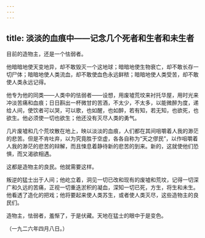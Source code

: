 ```yaml
---
---
---
```

title: 淡淡的血痕中——记念几个死者和生者和未生者
---



目前的造物主，还是一个怯弱者。

他暗暗地使天变地异，却不敢毁灭一个这地球；暗暗地使生物衰亡，却不敢长存一切尸体；暗暗地使人类流血，却不敢使血色永远鲜秾；暗暗地使人类受苦，却不敢使人类永远记得。

他专为他的同类——人类中的怯弱者——设想，用废墟荒坟来衬托华屋，用时光来冲淡苦痛和血痕；日日斟出一杯微甘的苦酒，不太少，不太多，以能微醉为度，递给人间，使饮者可以哭，可以歌，也如醒，也如醉，若有知，若无知，也欲死，也欲生。他必须使一切也欲生；他还没有灭尽人类的勇气。

几片废墟和几个荒坟散在地上，映以淡淡的血痕，人们都在其间咀嚼着人我的渺茫的悲苦。但是不肯吐弃，以为究竟胜于空虚，各各自称为“天之僇民”，以作咀嚼着人我的渺茫的悲苦的辩解，而且悚息着静待新的悲苦的到来。新的，这就使他们恐惧，而又渴欲相遇。

这都是造物主的良民。他就需要这样。

叛逆的猛士出于人间；他屹立着，洞见一切已改和现有的废墟和荒坟，记得一切深广和久远的苦痛，正视一切重迭淤积的凝血，深知一切已死，方生，将生和未生。他看透了造化的把戏；他将要起来使人类苏生，或者使人类灭尽，这些造物主的良民们。

造物主，怯弱者，羞惭了，于是伏藏。天地在猛士的眼中于是变色。

（一九二六年四月八日。）